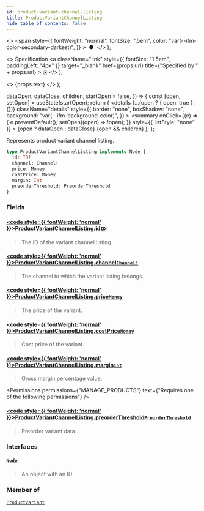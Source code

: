 ```yaml
---
id: product-variant-channel-listing
title: ProductVariantChannelListing
hide_table_of_contents: false
---
```


  <>
    <span
      style={{
        fontWeight: "normal",
        fontSize: ".5em",
        color: "var(--ifm-color-secondary-darkest)",
      }}
    >
      &nbsp;●&nbsp;
    </span>
  </>
);

  <>
    Specification
    <a
      className="link"
      style={{ fontSize: "1.5em", paddingLeft: "4px" }}
      target="\_blank"
      href={props.url}
      title={"Specified by " + props.url}
    >
      ⎘
    </a>
  </>
);

  <>
    <span className={props.class}>{props.text}</span>
  </>
);


  dataOpen,
  dataClose,
  children,
  startOpen = false,
}) => {
  const [open, setOpen] = useState(startOpen);
  return (
    <details
      {...(open ? { open: true } : {})}
      className="details"
      style={{
        border: "none",
        boxShadow: "none",
        background: "var(--ifm-background-color)",
      }}
    >
      <summary
        onClick={(e) => {
          e.preventDefault();
          setOpen((open) => !open);
        }}
        style={{ listStyle: "none" }}
      >
        {open ? dataOpen : dataClose}
      </summary>
      {open && children}
    </details>
  );
};

Represents product variant channel listing.

```graphql
type ProductVariantChannelListing implements Node {
  id: ID!
  channel: Channel!
  price: Money
  costPrice: Money
  margin: Int
  preorderThreshold: PreorderThreshold
}
```

### Fields

#### [<code style={{ fontWeight: 'normal' }}>ProductVariantChannelListing.<b>id</b></code>](#)<Bullet />[`ID!`](../../../api-reference/miscellaneous/scalars/id) <Badge class="badge badge--secondary" text="non-null"/> <Badge class="badge badge--secondary" text="scalar"/>

> The ID of the variant channel listing.

#### [<code style={{ fontWeight: 'normal' }}>ProductVariantChannelListing.<b>channel</b></code>](#)<Bullet />[`Channel!`](../../../api-reference/channels/objects/channel) <Badge class="badge badge--secondary" text="non-null"/> <Badge class="badge badge--secondary" text="object"/>

> The channel to which the variant listing belongs.

#### [<code style={{ fontWeight: 'normal' }}>ProductVariantChannelListing.<b>price</b></code>](#)<Bullet />[`Money`](../../../api-reference/miscellaneous/objects/money) <Badge class="badge badge--secondary" text="object"/>

> The price of the variant.

#### [<code style={{ fontWeight: 'normal' }}>ProductVariantChannelListing.<b>costPrice</b></code>](#)<Bullet />[`Money`](../../../api-reference/miscellaneous/objects/money) <Badge class="badge badge--secondary" text="object"/>

> Cost price of the variant.

#### [<code style={{ fontWeight: 'normal' }}>ProductVariantChannelListing.<b>margin</b></code>](#)<Bullet />[`Int`](../../../api-reference/miscellaneous/scalars/int) <Badge class="badge badge--secondary" text="scalar"/>

> Gross margin percentage value.

<Permissions
  permissions={"MANAGE_PRODUCTS"}
  text={"Requires one of the following permissions"}
/>

#### [<code style={{ fontWeight: 'normal' }}>ProductVariantChannelListing.<b>preorderThreshold</b></code>](#)<Bullet />[`PreorderThreshold`](../../../api-reference/products/objects/preorder-threshold) <Badge class="badge badge--secondary" text="object"/>

> Preorder variant data.
>
> <Badge text="Added in Saleor 3.1" class="secondary margin-bottom--sm" />

### Interfaces

#### [`Node`](../../../api-reference/miscellaneous/interfaces/node) <Badge class="badge badge--secondary" text="interface"/>

> An object with an ID

### Member of

[`ProductVariant`](../../../api-reference/products/objects/product-variant) <Badge class="badge badge--secondary" text="object"/>

